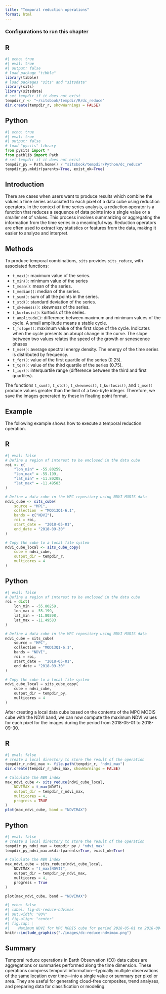```yaml
---
title: "Temporal reduction operations"
format: html
---
```


### Configurations to run this chapter {-}

:::{.panel-tabset}
## R
```r
#| echo: true
#| eval: true
#| output: false
# load package "tibble"
library(tibble)
# load packages "sits" and "sitsdata"
library(sits)
library(sitsdata)
# set tempdir if it does not exist 
tempdir_r <- "~/sitsbook/tempdir/R/dc_reduce"
dir.create(tempdir_r, showWarnings = FALSE)
```
## Python
```python
#| echo: true
#| eval: true
#| output: false
# load "pysits" library
from pysits import *
from pathlib import Path
# set tempdir if it does not exist 
tempdir_py = Path.home() / "sitsbook/tempdir/Python/dc_reduce"
tempdir_py.mkdir(parents=True, exist_ok=True)
```
:::

## Introduction

There are cases when users want to produce results which combine the values a time series associated to each pixel of a data cube using reduction operators. In the context of time series analysis, a reduction operator is a function that reduces a sequence of data points into a single value or a smaller set of values. This process involves summarizing or aggregating the information from the time series in a meaningful way. Reduction operators are often used to extract key statistics or features from the data, making it easier to analyze and interpret.

## Methods

To produce temporal combinations, `sits` provides `sits_reduce`, with associated functions: 

- `t_max()`: maximum value of the series.
- `t_min()`: minimum value of the series
- `t_mean()`: mean of the series.
- `t_median()`: median of the series.
- `t_sum()`: sum of all the points in the series.
- `t_std()`: standard deviation of the series.
- `t_skewness()`: skewness of the series.
- `t_kurtosis()`: kurtosis of the series.
- `t_amplitude()`: difference between maximum and minimum values of the cycle. A small amplitude means a stable cycle.
- `t_fslope()`: maximum value of the first slope of the cycle. Indicates when the cycle presents an abrupt change in the curve. The slope between two values relates the speed of the growth or senescence phases
- `t_mse()`: average spectral energy density. The energy of the time series is distributed by frequency.
- `t_fqr()`: value of the first quartile of the series (0.25).
- `t_tqr()`: value of the third quartile of the series (0.75).
-  `t_iqr()`: interquartile range (difference between the third and first quartiles).

The functions `t_sum()`, `t_std()`, `t_skewness()`, `t_kurtosis()`, and `t_mse()` produce values greater than the limit of a two-byte integer. Therefore, we save the images generated by these in floating point format.

## Example

The following example shows how to execute a temporal reduction operation.

:::{.panel-tabset}
## R
```r
#| eval: false
# Define a region of interest to be enclosed in the data cube
roi <- c(
    "lon_min" = -55.80259, 
    "lon_max" = -55.199, 
    "lat_min" = -11.80208, 
    "lat_max" = -11.49583
)

# Define a data cube in the MPC repository using NDVI MODIS data
ndvi_cube <- sits_cube(
    source = "MPC",
    collection  = "MOD13Q1-6.1",
    bands = c("NDVI"),
    roi = roi,
    start_date =  "2018-05-01",
    end_date = "2018-09-30"
)

# Copy the cube to a local file system
ndvi_cube_local <- sits_cube_copy(
    cube = ndvi_cube,
    output_dir = tempdir_r,
    multicores = 4
)
```
## Python
```python
#| eval: false
# Define a region of interest to be enclosed in the data cube
roi = dict(
    lon_min = -55.80259, 
    lon_max = -55.199, 
    lat_min = -11.80208, 
    lat_max = -11.49583
)

# Define a data cube in the MPC repository using NDVI MODIS data
ndvi_cube = sits_cube(
    source = "MPC",
    collection = "MOD13Q1-6.1",
    bands = "NDVI",
    roi = roi,
    start_date =  "2018-05-01",
    end_date = "2018-09-30"
)

# Copy the cube to a local file system
ndvi_cube_local = sits_cube_copy(
    cube = ndvi_cube,
    output_dir = tempdir_py,
    multicores = 4
)
```
:::

After creating a local data cube based on the contents of the MPC MODIS cube with the NDVI band, we can now compute the maximum NDVI values for each pixel for the images during the period from 2018-05-01 to 2018-09-30. 

:::{.panel-tabset}
## R
```r
#| eval: false
# create a local directory to store the result of the operation
tempdir_r_ndvi_max <- file.path(tempdir_r, "ndvi_max")
dir.create(tempdir_r_ndvi_max, showWarnings = FALSE)

# Calculate the NBR index
max_ndvi_cube <- sits_reduce(ndvi_cube_local,
    NDVIMAX = t_max(NDVI),
    output_dir = tempdir_r_ndvi_max,
    multicores = 4,
    progress = TRUE
)
plot(max_ndvi_cube, band = "NDVIMAX")
```
## Python
```python
#| eval: false
# create a local directory to store the result of the operation
tempdir_py_ndvi_max = tempdir_py / "ndvi_max"
tempdir_py_ndvi_max.mkdir(parents=True, exist_ok=True)

# Calculate the NBR index
max_ndvi_cube = sits_reduce(ndvi_cube_local,
    NDVIMAX = "t_max(NDVI)",
    output_dir = tempdir_py_ndvi_max,
    multicores = 4,
    progress = True
)

plot(max_ndvi_cube, band = "NDVIMAX")
```
:::

```r
#| echo: false
#| label: fig-dc-reduce-ndvimax
#| out.width: "80%"
#| fig.align: "center"
#| fig.cap: | 
#|    Maximum NDVI for MPC MODIS cube for period 2018-05-01 to 2018-09-30.
knitr::include_graphics("./images/dc-reduce-ndvimax.png")
```

## Summary

Temporal reduce operations in Earth Observation (EO) data cubes are aggregations or summaries performed along the time dimension. These operations compress temporal information—typically multiple observations of the same location over time—into a single value or summary per pixel or area. They are useful for generating cloud-free composites, trend analyses, and preparing data for classification or modeling.
